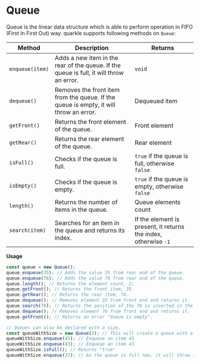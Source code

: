 # Queue

Queue is the linear data structure which is able to perform operation in FIFO (First In First Out) way. quarkle supports following methods on `Queue`:

| Method | Description | Returns |
| ------ | ----------- | ------- |
| `enqueue(item)` | Adds a new item in the rear of the queue. If the queue is full, it will throw an error. | `void` |
| `dequeue()` | Removes the front item from the queue. If the queue is empty, it will throw an error. | Dequeued item |
| `getFront()` | Returns the front element of the queue. | Front element |
| `getRear()` | Returns the rear element of the queue. | Rear element |
| `isFull()` | Checks if the queue is full. | `true` if the queue is full, otherwise `false` |
| `isEmpty()` | Checks if the queue is empty. | `true` if the queue is empty, otherwise `false` |
| `length()` | Returns the number of items in the queue. | Queue elements count |
| `search(item)` | Searches for an item in the queue and returns its index. | If the element is present, it returns the index, otherwise `-1` |

**Usage**

```js copy
const queue = new Queue();
queue.enqueue(35); // Adds the value 35 from rear end of the queue.
queue.enqueue(76); // Adds the value 76 from rear end of the queue.
queue.length(); // Returns the element count, 2;
queue.getFront(); // Returns the front item, 35.
queue.getRear(); // Returns the rear item, 76.
queue.dequeue(); // Removes element 35 from front end and returns it.
queue.search(76); // Returns the position of the 76 is inserted in the queue, 1. 
queue.dequeue(); // Removes element 76 from front end and returns it.
queue.getFront(); // Returns an error "Queue is empty".

// Queues can also be declared with a size.
const queueWithSize = new Queue(2); // This will create a queue with a size 2;
queueWithSize.enqueue(45); // Enqueue an item 45
queueWithSize.enqueue(43); // Enqueue an item 43
queueWithSize.isFull(); // Returns "true"
queueWithSize.enqueue(37); // As the queue is full now, it will throw the "queue is full" error.
```